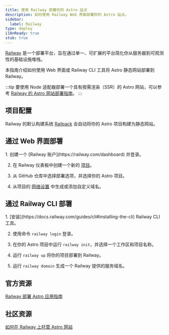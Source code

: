 ```yaml
---
title: 使用 Railway 部署你的 Astro 站点
description: 如何使用 Railway Web 界面部署你的 Astro 站点。
sidebar:
  label: Railway
type: deploy
i18nReady: true
stub: true
---
```



[Railway](https://railway.com) 是一个部署平台，旨在通过单一、可扩展的平台简化你从服务器到可观测性的基础设施堆栈。

本指南介绍如何使用 Web 界面或 Railway CLI 工具将 Astro 静态网站部署到 Railway。

:::tip
要使用 Node 适配器部署一个具有按需渲染（SSR）的 Astro 网站，可以参考 [Railway 的 Astro 网站部署指南](https://docs.railway.com/guides/astro)。
:::

## 项目配置

Railway 的默认构建系统 [Railpack](https://docs.railway.com/reference/railpack) 会自动将你的 Astro 项目构建为静态网站。

## 通过 Web 界面部署

<Steps>
  1. 创建一个 [Railway 账户](https://railway.com/dashboard) 并登录。

  2. 在 Railway 仪表板中创建一个新的 [项目](https://docs.railway.com/guides/projects)。

  3. 从 GitHub 仓库中选择部署选项，并选择你的 Astro 项目。

  4. 从项目的 [网络设置](https://docs.railway.com/guides/public-networking#railway-provided-domain) 中生成或添加自定义域名。
</Steps>

## 通过 Railway CLI 部署

<Steps>
  1. [安装](https://docs.railway.com/guides/cli#installing-the-cli) Railway CLI 工具。

  2. 使用命令 `railway login` 登录。

  3. 在你的 Astro 项目中运行 `railway init`，并选择一个工作区和项目名称。

  4. 运行 `railway up` 将你的项目部署到 Railway。

  5. 运行 `railway domain` 生成一个 Railway 提供的服务域名。
</Steps>

## 官方资源

[Railway 部署 Astro 应用指南](https://docs.railway.com/guides/astro)

## 社区资源

[如何在 Railway 上托管 Astro 网站](https://jacksmith.xyz/blog/how-to-host-astro-site-on-railway)